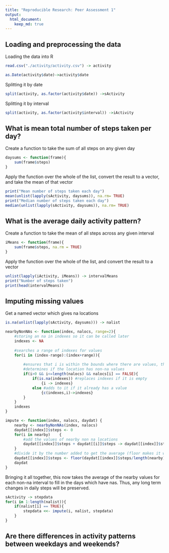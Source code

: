 ```yaml
---
title: "Reproducible Research: Peer Assessment 1"
output: 
  html_document:
    keep_md: true
---
```



## Loading and preprocessing the data

Loading the data into R
```r
read.csv("./activity/activity.csv") -> activity
```

```r
as.Date(activity$date)->activity$date
```

Splitting it by date
```r
split(activity, as.factor(activity$date)) ->sActivity
```

Splitting it by interval
```r
split(activity, as.factor(activity$interval)) ->iActivity
```

## What is mean total number of steps taken per day?

Create a function to take the sum of all steps on any given day
```r
daysums <- function(frame){
    sum(frame$steps)
}
```

Apply the function over the whole of the list, convert the result to a vector, and take the mean of that vector
```r
print("Mean number of steps taken each day")
mean(unlist(lapply(sActivity, daysums)), na.rm= TRUE)
print("Median number of steps taken each day")
median(unlist(lapply(sActivity, daysums)), na.rm= TRUE)
```

## What is the average daily activity pattern?

Create a function to take the mean of all steps across any given interval
```r
iMeans <- function(frame){
    sum(frame$steps, na.rm = TRUE)
}
```

Apply the function over the whole of the list, and convert the result to a vector
```r
unlist(lapply(iActivity, iMeans)) -> intervalMeans
print("Number of steps taken")
print(head(intervalMeans))
```

## Imputing missing values

Get a named vector which gives na locations
```r
is.na(unlist(lapply(sActivity, daysums))) -> nalist
```

```r
nearbyNonNAs <- function(index, nalocs, range=2){
    #storing an na in indexes so it can be called later
    indexes <- NA
    
    #searches a range of indexes for values
    for(i in (index-range):(index+range)){
        
        #ensures that i is within the bounds where there are values, then
        #determines if the location has non-na values
        if(i>0 && i<=length(nalocs) && nalocs[i] == FALSE){
            if(is.na(indexes)) #replaces indexes if it is empty
                {i -> indexes}
            else #adds to it if it already has a value
                {c(indexes,i)->indexes}
        }
    }
    indexes
}
```

```r
impute <- function(index, nalocs, daydat) {
    nearby <- nearbyNonNAs(index, nalocs)
    daydat[[index]]$steps <- 0
    for(i in nearby)    {
        #add the values of nearby non na locations
        daydat[[index]]$steps + daydat[[i]]$steps -> daydat[[index]]$steps
    }
    #divide it by the number added to get the average (floor makes it whole #)
    daydat[[index]]$steps <- floor(daydat[[index]]$steps/length(nearby))
    daydat
}
```

Bringing it all together, this now takes the average of the nearby values for each non-na interval to fill in the days which have nas. Thus, any long term changes in daily steps will be preserved.
```r
sActivity -> stepdata
for(i in 1:length(nalist)){
    if(nalist[i] == TRUE){
        stepdata <<- impute(i, nalist, stepdata)
    }
}
```

## Are there differences in activity patterns between weekdays and weekends?
